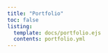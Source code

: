 ```yaml
---
title: "Portfolio"
toc: false
listing:
  template: docs/portfolio.ejs
  contents: portfolio.yml
---
```

